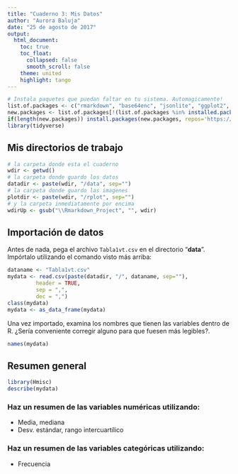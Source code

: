 ```yaml
---
title: "Cuaderno 3: Mis Datos"
author: "Aurora Baluja"
date: "25 de agosto de 2017"
output:
  html_document:
    toc: true
    toc_float:
      collapsed: false
      smooth_scroll: false
    theme: united
    highlight: tango
---
```


```r
# Instala paquetes que puedan faltar en tu sistema. Automagicamente!
list.of.packages <- c("rmarkdown", "base64enc", "jsonlite", "ggplot2", "Rcpp", "knitr", "car", "RColorBrewer", "gridExtra")
new.packages <- list.of.packages[!(list.of.packages %in% installed.packages()[,"Package"])]
if(length(new.packages)) install.packages(new.packages, repos='https://cran.rstudio.com/')
library(tidyverse)
```


## Mis directorios de trabajo

```r
# la carpeta donde esta el cuaderno
wdir <- getwd() 
# la carpeta donde guardo los datos
datadir <- paste(wdir, "/data", sep="")
# la carpeta donde guardo las imagenes
plotdir <- paste(wdir, "/rplot", sep="")
# y la carpeta inmediatamente por encima
wdirUp <- gsub("\\Rmarkdown_Project", "", wdir) 
```


## Importaci&oacute;n de datos

Antes de nada, pega el archivo `Tabla1vt.csv` en el directorio "**data**".  
Imp&oacute;rtalo utilizando el comando visto m&aacute;s arriba:  

```r
dataname <- "Tabla1vt.csv"
mydata <- read.csv(paste(datadir, "/", dataname, sep=""), 
         header = TRUE, 
         sep = ",",
         dec = ",")
class(mydata)
mydata <- as_data_frame(mydata)
```

Una vez importado, examina los nombres que tienen las variables dentro de R. &iquest;Ser&iacute;a conveniente corregir alguno para que fuesen m&aacute;s legibles?.

```r
names(mydata)
```


## Resumen general

```r
library(Hmisc)
describe(mydata)
```

### Haz un resumen de las variables num&eacute;ricas utilizando:

- Media, mediana
- Desv. est&aacute;ndar, rango intercuart&iacute;lico

### Haz un resumen de las variables categ&oacute;ricas utilizando:

- Frecuencia






